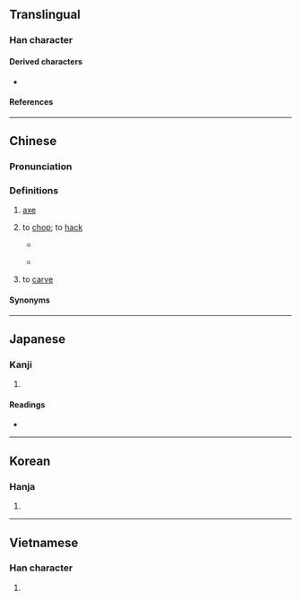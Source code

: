 {{also|斵}}
{{character info}}
==Translingual==

===Han character===
{{Han char|rn=69|rad=斤|as=10|sn=14|four=72121|canj=RMHML|ids=⿰𠁁斤}}

====Derived characters====
* {{l|mul|[[𤂊]], [[𨮕]], [[𧞐]], [[鬭]], [[𨷖]], [[𧞗]]}}

====References====
{{Han ref|kx=0480.180|dkj=13585|dj=0841.050|hdz=32027.100|uh=65B2}}

----

==Chinese==
{{zh-forms|s=斫|alt=斵,剁-Cantonese; Min Nan,督-Hokkien}}

===Pronunciation===
{{zh-pron
|m=zhuó
|c=doek3,doek3-1,zoek3
|c_note=zoek3 - literary (rare)
|h=gd=zog5
|mn=ml,tw,sg:tok
|mn-t=dog4
|mc=y
|oc=y
|cat=v
}}

===Definitions===
{{zh-hanzi}}

# {{lb|zh|obsolete}} [[axe]]
# {{lb|zh|literary|or|Cantonese|Hakka|Min Nan}} to [[chop]]; to [[hack]]
#* {{zh-x|工師 得 大 木，則 王 喜，以為{wéi} 能 勝{shēng} 其 任 也。匠人 '''斵'''{zhuó} 而 小 之，則 王 怒，以為{wéi} 不 勝{shēng} 其 任 矣。|[A]nd when he has found such large trees, you will be glad, thinking that they will answer for the intended object. Should the workmen '''hew''' them so as to make them too small, then your Majesty will be angry, thinking that they will not answer for the purpose.|ref=Mencius}}
#* {{RQ:zhx-teo:Fielde Dictionary|zhx-teo|{{l|zh||剁|tr=tok}}|557}}
#*: {{zh-x|伊 乞\給 眾人 '''剁''' 做 肉醬|tr=i1 keg4 zêng3 nang5 '''dog4''' zo3 nêg4 ziên3|he was '''hack'''ed into mince-meat by the populace|MN-T}}
# {{lb|zh|obsolete}} to [[carve]]

====Synonyms====
{{zh-dial|砍}}

----

==Japanese==

===Kanji===
{{ja-kanji|grade=|rs=斤10}}

# {{rfdef|ja|sort=斤10}}

====Readings====
* {{ja-readings|on=[[たく]] (taku)|kun=[[きる]] (kiru)}}

----

==Korean==

===Hanja===
{{ko-hanja|hangeul=착|eumhun=|rv=chak|mr=ch'ak|y=chak}}

# {{rfdef|ko|sort=斤10}}

----

==Vietnamese==

===Han character===
{{vi-readings|reading=trác|rs=斤10}}

# {{rfdef|vi|sort=斤10}}

{{cln|vi|Han tu}}